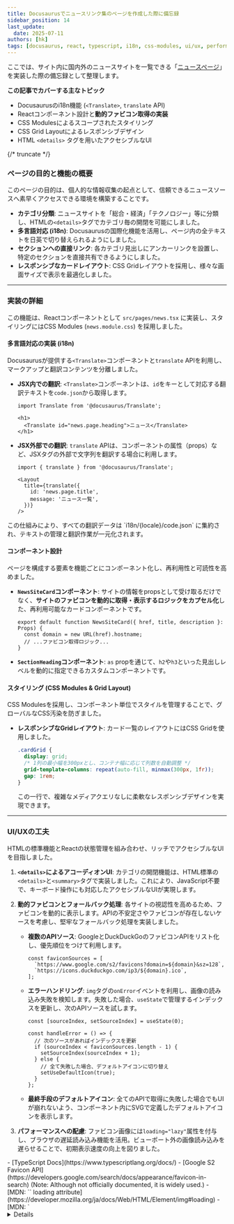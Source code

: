 ```yaml
---
title: Docusaurusでニュースリンク集のページを作成した際に備忘録
sidebar_position: 14
last_update:
  date: 2025-07-11
authors: [hk]
tags: [docusaurus, react, typescript, i18n, css-modules, ui/ux, performance]
---
```



ここでは、サイト内に国内外のニュースサイトを一覧できる「[ニュースページ](/news)」を実装した際の備忘録として整理します。

<Admonition type="info">
  <p><b>この記事でカバーする主なトピック</b></p>
  <ul>
    <li>Docusaurusのi18n機能 (<code>&lt;Translate&gt;</code>, <code>translate</code> API)</li>
    <li>Reactコンポーネント設計と<strong>動的ファビコン取得の実装</strong></li>
    <li>CSS Modulesによるスコープされたスタイリング</li>
    <li>CSS Grid Layoutによるレスポンシブデザイン</li>
    <li>HTML <code>&lt;details&gt;</code> タグを用いたアクセシブルなUI</li>
  </ul>
</Admonition>

{/* truncate */}

### ページの目的と機能の概要

このページの目的は、個人的な情報収集の起点として、信頼できるニュースソースへ素早くアクセスできる環境を構築することです。

- **カテゴリ分類**: ニュースサイトを「総合・経済」「テクノロジー」等に分類し、HTMLの`<details>`タグでカテゴリ毎の開閉を可能にしました。
- **多言語対応 (i18n)**: Docusaurusの国際化機能を活用し、ページ内の全テキストを日英で切り替えられるようにしました。
- **セクションへの直接リンク**: 各カテゴリ見出しにアンカーリンクを設置し、特定のセクションを直接共有できるようにしました。
- **レスポンシブなカードレイアウト**: CSS Gridレイアウトを採用し、様々な画面サイズで表示を最適化しました。

---

### 実装の詳細

この機能は、Reactコンポーネントとして `src/pages/news.tsx` に実装し、スタイリングにはCSS Modules (`news.module.css`) を採用しました。

#### 多言語対応の実装 (i18n)

Docusaurusが提供する`<Translate>`コンポーネントと`translate` APIを利用し、マークアップと翻訳コンテンツを分離しました。

- **JSX内での翻訳**: `<Translate>`コンポーネントは、`id`をキーとして対応する翻訳テキストを`code.json`から取得します。
  ```tsx title="src/pages/news.tsx"
  import Translate from '@docusaurus/Translate';

  <h1>
    <Translate id="news.page.heading">ニュース</Translate>
  </h1>
  ```

- **JSX外部での翻訳**: `translate` APIは、コンポーネントの属性（props）など、JSXタグの外部で文字列を翻訳する場合に利用します。
  ```tsx title="src/pages/news.tsx"
  import { translate } from '@docusaurus/Translate';

  <Layout
    title={translate({
      id: 'news.page.title',
      message: 'ニュース一覧',
    })}
  />
  ```

<Admonition type="tip" title="翻訳データの一元管理">
  この仕組みにより、すべての翻訳データは `i18n/{locale}/code.json` に集約され、テキストの管理と翻訳作業が一元化されます。
</Admonition>

#### コンポーネント設計

ページを構成する要素を機能ごとにコンポーネント化し、再利用性と可読性を高めました。

- **`NewsSiteCard`コンポーネント**: サイトの情報をpropsとして受け取るだけでなく、**サイトのファビコンを動的に取得・表示するロジックをカプセル化**した、再利用可能なカードコンポーネントです。
  ```tsx title="src/components/NewsSiteCard/index.tsx（抜粋）"
  export default function NewsSiteCard({ href, title, description }: Props) {
    const domain = new URL(href).hostname;
    // ...ファビコン取得ロジック...
  }
  ```

- **`SectionHeading`コンポーネント**: `as` propを通じて、`h2`や`h3`といった見出しレベルを動的に指定できるカスタムコンポーネントです。

#### スタイリング (CSS Modules & Grid Layout)

CSS Modulesを採用し、コンポーネント単位でスタイルを管理することで、グローバルなCSS汚染を防ぎました。

- **レスポンシブなGridレイアウト**: カード一覧のレイアウトにはCSS Gridを使用しました。
  ```css title="src/pages/news.module.css"
  .cardGrid {
    display: grid;
    /* 1列の最小幅を300pxとし、コンテナ幅に応じて列数を自動調整 */
    grid-template-columns: repeat(auto-fill, minmax(300px, 1fr));
    gap: 1rem;
  }
  ```
  この一行で、複雑なメディアクエリなしに柔軟なレスポンシブデザインを実現できます。

---

### UI/UXの工夫

HTMLの標準機能とReactの状態管理を組み合わせ、リッチでアクセシブルなUIを目指しました。

1.  **`<details>`によるアコーディオンUI**: カテゴリの開閉機能は、HTML標準の`<details>`と`<summary>`タグで実装しました。これにより、JavaScript不要で、キーボード操作にも対応したアクセシブルなUIが実現します。

2.  **動的ファビコンとフォールバック処理**: 各サイトの視認性を高めるため、ファビコンを動的に表示します。APIの不安定さやファビコンが存在しないケースを考慮し、堅牢なフォールバック処理を実装しました。

    - **複数のAPIソース**: GoogleとDuckDuckGoのファビコンAPIをリスト化し、優先順位をつけて利用します。
      ```tsx
      const faviconSources = [
        `https://www.google.com/s2/favicons?domain=${domain}&sz=128`,
        `https://icons.duckduckgo.com/ip3/${domain}.ico`,
      ];
      ```
    - **エラーハンドリング**: `img`タグの`onError`イベントを利用し、画像の読み込み失敗を検知します。失敗した場合、`useState`で管理するインデックスを更新し、次のAPIソースを試します。
      ```tsx
      const [sourceIndex, setSourceIndex] = useState(0);

      const handleError = () => {
        // 次のソースがあればインデックスを更新
        if (sourceIndex < faviconSources.length - 1) {
          setSourceIndex(sourceIndex + 1);
        } else {
          // 全て失敗した場合、デフォルトアイコンに切り替え
          setUseDefaultIcon(true);
        }
      };
      ```
    - **最終手段のデフォルトアイコン**: 全てのAPIで取得に失敗した場合でもUIが崩れないよう、コンポーネント内にSVGで定義したデフォルトアイコンを表示します。

3.  **パフォーマンスへの配慮**: ファビコン画像には`loading="lazy"`属性を付与し、ブラウザの遅延読み込み機能を活用。ビューポート外の画像読み込みを遅らせることで、初期表示速度の向上を図りました。

<Admonition type="note" title="参考資料">
- [TypeScript Docs](https://www.typescriptlang.org/docs/)
- [Google S2 Favicon API](https://developers.google.com/search/docs/appearance/favicon-in-search) (Note: Although not officially documented, it is widely used.)
- [MDN: `<img>` loading attribute](https://developer.mozilla.org/ja/docs/Web/HTML/Element/img#loading)
- [MDN: `<details>` element](https://developer.mozilla.org/ja/docs/Web/HTML/Element/details)
- [MDN: CSS Grid Layout](https://developer.mozilla.org/ja/docs/Web/CSS/CSS_Grid_Layout)
</Admonition>
